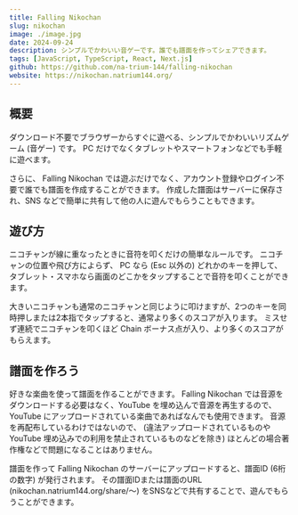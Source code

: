 ```yaml
---
title: Falling Nikochan
slug: nikochan
image: ./image.jpg
date: 2024-09-24
description: シンプルでかわいい音ゲーです。誰でも譜面を作ってシェアできます。
tags: [JavaScript, TypeScript, React, Next.js]
github: https://github.com/na-trium-144/falling-nikochan
website: https://nikochan.natrium144.org/
---
```


## 概要

ダウンロード不要でブラウザーからすぐに遊べる、シンプルでかわいいリズムゲーム (音ゲー) です。
PC だけでなくタブレットやスマートフォンなどでも手軽に遊べます。

さらに、 Falling Nikochan では遊ぶだけでなく、アカウント登録やログイン不要で誰でも譜面を作成することができます。
作成した譜面はサーバーに保存され、SNS などで簡単に共有して他の人に遊んでもらうこともできます。

## 遊び方

ニコチャンが線に重なったときに音符を叩くだけの簡単なルールです。
ニコチャンの位置や飛び方によらず、 PC なら (Esc 以外の) どれかのキーを押して、タブレット・スマホなら画面のどこかをタップすることで音符を叩くことができます。

大きいニコチャンも通常のニコチャンと同じように叩けますが、2つのキーを同時押しまたは2本指でタップすると、通常より多くのスコアが入ります。
ミスせず連続でニコチャンを叩くほど Chain ボーナス点が入り、より多くのスコアがもらえます。

## 譜面を作ろう

好きな楽曲を使って譜面を作ることができます。
Falling Nikochan では音源をダウンロードする必要はなく、YouTube を埋め込んで音源を再生するので、YouTube にアップロードされている楽曲であればなんでも使用できます。
音源を再配布しているわけではないので、 (違法アップロードされているものや YouTube 埋め込みでの利用を禁止されているものなどを除き) ほとんどの場合著作権などで問題になることはありません。

譜面を作って Falling Nikochan のサーバーにアップロードすると、譜面ID (6桁の数字) が発行されます。
その譜面IDまたは譜面のURL (nikochan.natrium144.org/share/〜) をSNSなどで共有することで、遊んでもらうことができます。
